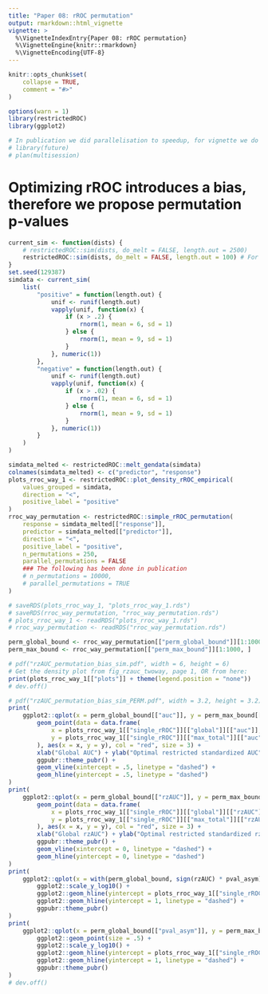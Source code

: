 ```yaml
---
title: "Paper 08: rROC permutation"
output: rmarkdown::html_vignette
vignette: >
  %\VignetteIndexEntry{Paper 08: rROC permutation}
  %\VignetteEngine{knitr::rmarkdown}
  %\VignetteEncoding{UTF-8}
---
```


```r
knitr::opts_chunk$set(
    collapse = TRUE,
    comment = "#>"
)
```

```r
options(warn = 1)
library(restrictedROC)
library(ggplot2)

# In publication we did parallelisation to speedup, for vignette we do not include it
# library(future)
# plan(multisession)
```

# Optimizing rROC introduces a bias, therefore we propose permutation p-values

```r
current_sim <- function(dists) {
    # restrictedROC::sim(dists, do_melt = FALSE, length.out = 2500)
    restrictedROC::sim(dists, do_melt = FALSE, length.out = 100) # For vignette
}
set.seed(129387)
simdata <- current_sim(
    list(
        "positive" = function(length.out) {
            unif <- runif(length.out)
            vapply(unif, function(x) {
                if (x > .2) {
                    rnorm(1, mean = 6, sd = 1)
                } else {
                    rnorm(1, mean = 9, sd = 1)
                }
            }, numeric(1))
        },
        "negative" = function(length.out) {
            unif <- runif(length.out)
            vapply(unif, function(x) {
                if (x > .02) {
                    rnorm(1, mean = 6, sd = 1)
                } else {
                    rnorm(1, mean = 9, sd = 1)
                }
            }, numeric(1))
        }
    )
)

simdata_melted <- restrictedROC::melt_gendata(simdata)
colnames(simdata_melted) <- c("predictor", "response")
plots_rroc_way_1 <- restrictedROC::plot_density_rROC_empirical(
    values_grouped = simdata,
    direction = "<",
    positive_label = "positive"
)
rroc_way_permutation <- restrictedROC::simple_rROC_permutation(
    response = simdata_melted[["response"]],
    predictor = simdata_melted[["predictor"]],
    direction = "<",
    positive_label = "positive",
    n_permutations = 250,
    parallel_permutations = FALSE
    ### The following has been done in publication
    # n_permutations = 10000,
    # parallel_permutations = TRUE
)

# saveRDS(plots_rroc_way_1, "plots_rroc_way_1.rds")
# saveRDS(rroc_way_permutation, "rroc_way_permutation.rds")
# plots_rroc_way_1 <- readRDS("plots_rroc_way_1.rds")
# rroc_way_permutation <- readRDS("rroc_way_permutation.rds")

perm_global_bound <- rroc_way_permutation[["perm_global_bound"]][1:1000, ]
perm_max_bound <- rroc_way_permutation[["perm_max_bound"]][1:1000, ]

# pdf("rzAUC_permutation_bias_sim.pdf", width = 6, height = 6)
# Get the density plot from fig_rzauc_twoway, page 1, OR from here:
print(plots_rroc_way_1[["plots"]] + theme(legend.position = "none"))
# dev.off()

# pdf("rzAUC_permutation_bias_sim_PERM.pdf", width = 3.2, height = 3.2)
print(
    ggplot2::qplot(x = perm_global_bound[["auc"]], y = perm_max_bound[["auc"]]) +
        geom_point(data = data.frame(
            x = plots_rroc_way_1[["single_rROC"]][["global"]][["auc"]],
            y = plots_rroc_way_1[["single_rROC"]][["max_total"]][["auc"]]
        ), aes(x = x, y = y), col = "red", size = 3) +
        xlab("Global AUC") + ylab("Optimal restricted standardized AUC") +
        ggpubr::theme_pubr() +
        geom_vline(xintercept = .5, linetype = "dashed") +
        geom_hline(yintercept = .5, linetype = "dashed")
)
print(
    ggplot2::qplot(x = perm_global_bound[["rzAUC"]], y = perm_max_bound[["rzAUC"]]) +
        geom_point(data = data.frame(
            x = plots_rroc_way_1[["single_rROC"]][["global"]][["rzAUC"]],
            y = plots_rroc_way_1[["single_rROC"]][["max_total"]][["rzAUC"]]
        ), aes(x = x, y = y), col = "red", size = 3) +
        xlab("Global rzAUC") + ylab("Optimal restricted standardized rzAUC") +
        ggpubr::theme_pubr() +
        geom_vline(xintercept = 0, linetype = "dashed") +
        geom_hline(yintercept = 0, linetype = "dashed")
)
print(
    ggplot2::qplot(x = with(perm_global_bound, sign(rzAUC) * pval_asym), y = perm_max_bound[["pval_asym"]]) +
        ggplot2::scale_y_log10() +
        ggplot2::geom_hline(yintercept = plots_rroc_way_1[["single_rROC"]][["global"]][["pval_asym"]], col = "red") +
        ggplot2::geom_hline(yintercept = 1, linetype = "dashed") +
        ggpubr::theme_pubr()
)
print(
    ggplot2::qplot(x = perm_global_bound[["pval_asym"]], y = perm_max_bound[["pval_asym"]], col = factor(sign(perm_global_bound[["rzAUC"]])), geom = "blank") +
        ggplot2::geom_point(size = .5) +
        ggplot2::scale_y_log10() +
        ggplot2::geom_hline(yintercept = plots_rroc_way_1[["single_rROC"]][["global"]][["pval_asym"]], col = "red") +
        ggplot2::geom_hline(yintercept = 1, linetype = "dashed") +
        ggpubr::theme_pubr()
)
# dev.off()
```
